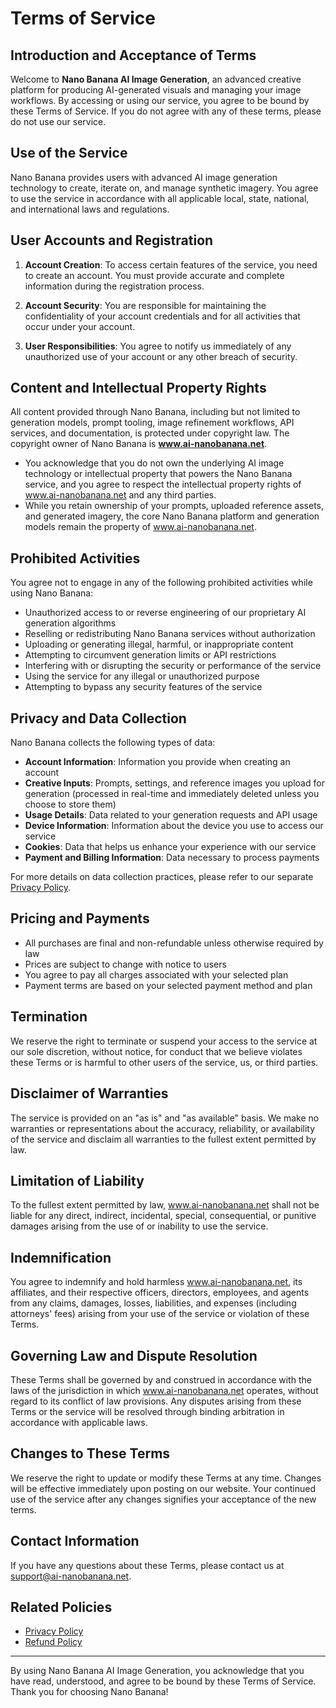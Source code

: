 # Terms of Service

## Introduction and Acceptance of Terms

Welcome to **Nano Banana AI Image Generation**, an advanced creative platform for producing AI-generated visuals and managing your image workflows. By accessing or using our service, you agree to be bound by these Terms of Service. If you do not agree with any of these terms, please do not use our service.

## Use of the Service

Nano Banana provides users with advanced AI image generation technology to create, iterate on, and manage synthetic imagery. You agree to use the service in accordance with all applicable local, state, national, and international laws and regulations.

## User Accounts and Registration

1. **Account Creation**: To access certain features of the service, you need to create an account. You must provide accurate and complete information during the registration process.

2. **Account Security**: You are responsible for maintaining the confidentiality of your account credentials and for all activities that occur under your account.

3. **User Responsibilities**: You agree to notify us immediately of any unauthorized use of your account or any other breach of security.

## Content and Intellectual Property Rights

All content provided through Nano Banana, including but not limited to generation models, prompt tooling, image refinement workflows, API services, and documentation, is protected under copyright law. The copyright owner of Nano Banana is **www.ai-nanobanana.net**.

- You acknowledge that you do not own the underlying AI image technology or intellectual property that powers the Nano Banana service, and you agree to respect the intellectual property rights of www.ai-nanobanana.net and any third parties.
- While you retain ownership of your prompts, uploaded reference assets, and generated imagery, the core Nano Banana platform and generation models remain the property of www.ai-nanobanana.net.

## Prohibited Activities

You agree not to engage in any of the following prohibited activities while using Nano Banana:

- Unauthorized access to or reverse engineering of our proprietary AI generation algorithms
- Reselling or redistributing Nano Banana services without authorization
- Uploading or generating illegal, harmful, or inappropriate content
- Attempting to circumvent generation limits or API restrictions
- Interfering with or disrupting the security or performance of the service
- Using the service for any illegal or unauthorized purpose
- Attempting to bypass any security features of the service

## Privacy and Data Collection

Nano Banana collects the following types of data:

- **Account Information**: Information you provide when creating an account
- **Creative Inputs**: Prompts, settings, and reference images you upload for generation (processed in real-time and immediately deleted unless you choose to store them)
- **Usage Details**: Data related to your generation requests and API usage
- **Device Information**: Information about the device you use to access our service
- **Cookies**: Data that helps us enhance your experience with our service
- **Payment and Billing Information**: Data necessary to process payments

For more details on data collection practices, please refer to our separate [Privacy Policy](/privacy-policy).

## Pricing and Payments

- All purchases are final and non-refundable unless otherwise required by law
- Prices are subject to change with notice to users
- You agree to pay all charges associated with your selected plan
- Payment terms are based on your selected payment method and plan

## Termination

We reserve the right to terminate or suspend your access to the service at our sole discretion, without notice, for conduct that we believe violates these Terms or is harmful to other users of the service, us, or third parties.

## Disclaimer of Warranties

The service is provided on an "as is" and "as available" basis. We make no warranties or representations about the accuracy, reliability, or availability of the service and disclaim all warranties to the fullest extent permitted by law.

## Limitation of Liability

To the fullest extent permitted by law, www.ai-nanobanana.net shall not be liable for any direct, indirect, incidental, special, consequential, or punitive damages arising from the use of or inability to use the service.

## Indemnification

You agree to indemnify and hold harmless www.ai-nanobanana.net, its affiliates, and their respective officers, directors, employees, and agents from any claims, damages, losses, liabilities, and expenses (including attorneys' fees) arising from your use of the service or violation of these Terms.

## Governing Law and Dispute Resolution

These Terms shall be governed by and construed in accordance with the laws of the jurisdiction in which www.ai-nanobanana.net operates, without regard to its conflict of law provisions. Any disputes arising from these Terms or the service will be resolved through binding arbitration in accordance with applicable laws.

## Changes to These Terms

We reserve the right to update or modify these Terms at any time. Changes will be effective immediately upon posting on our website. Your continued use of the service after any changes signifies your acceptance of the new terms.

## Contact Information

If you have any questions about these Terms, please contact us at [support@ai-nanobanana.net](mailto:support@ai-nanobanana.net).

## Related Policies

- [Privacy Policy](/privacy-policy)
- [Refund Policy](/refund-policy)

---

By using Nano Banana AI Image Generation, you acknowledge that you have read, understood, and agree to be bound by these Terms of Service. Thank you for choosing Nano Banana!
